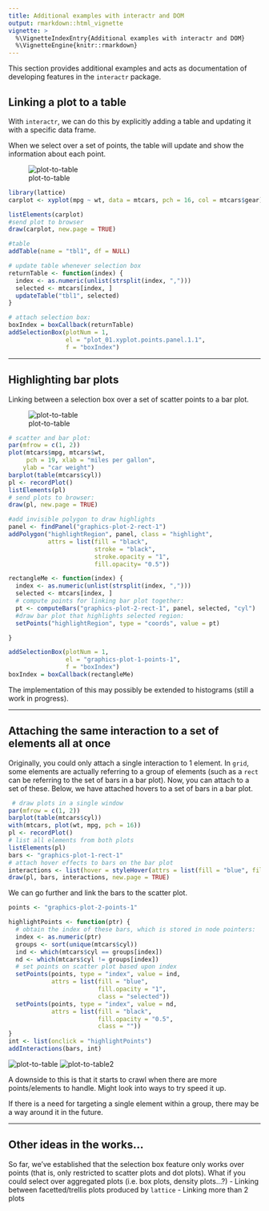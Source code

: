 ```yaml
---
title: Additional examples with interactr and DOM
output: rmarkdown::html_vignette
vignette: >
  %\VignetteIndexEntry{Additional examples with interactr and DOM}
  %\VignetteEngine{knitr::rmarkdown}
---
```


This section provides additional examples and acts as documentation of developing features
in the `interactr` package.

## Linking a plot to a table

With `interactr`, we can do this by explicitly adding a table and updating it
with a specific data frame.

When we select over a set of points, the table will update and show the information
about each point.

![plot-to-table](./fig/plot-to-table.png)

```r
library(lattice)
carplot <- xyplot(mpg ~ wt, data = mtcars, pch = 16, col = mtcars$gear)

listElements(carplot)
#send plot to browser
draw(carplot, new.page = TRUE)

#table
addTable(name = "tbl1", df = NULL)

# update table whenever selection box
returnTable <- function(index) {
  index <- as.numeric(unlist(strsplit(index, ",")))
  selected <- mtcars[index, ]
  updateTable("tbl1", selected)
}

# attach selection box:
boxIndex = boxCallback(returnTable)
addSelectionBox(plotNum = 1,
                el = "plot_01.xyplot.points.panel.1.1",
                f = "boxIndex")
```

---

## Highlighting bar plots

Linking between a selection box over a set of scatter points to a bar plot.

![plot-to-table](./fig/select-to-bar.png)

```r
# scatter and bar plot:
par(mfrow = c(1, 2))
plot(mtcars$mpg, mtcars$wt,
     pch = 19, xlab = "miles per gallon",
    ylab = "car weight")
barplot(table(mtcars$cyl))
pl <- recordPlot()
listElements(pl)
# send plots to browser:
draw(pl, new.page = TRUE)

#add invisible polygon to draw highlights
panel <- findPanel("graphics-plot-2-rect-1")
addPolygon("highlightRegion", panel, class = "highlight",
           attrs = list(fill = "black",
                        stroke = "black",
                        stroke.opacity = "1",
                        fill.opacity= "0.5"))

rectangleMe <- function(index) {
  index <- as.numeric(unlist(strsplit(index, ",")))
  selected <- mtcars[index, ]
  # compute points for linking bar plot together:
  pt <- computeBars("graphics-plot-2-rect-1", panel, selected, "cyl")
  #draw bar plot that highlights selected region:
  setPoints("highlightRegion", type = "coords", value = pt)

}

addSelectionBox(plotNum = 1,
                el = "graphics-plot-1-points-1",
                f = "boxIndex")
boxIndex = boxCallback(rectangleMe)
```

The implementation of this may possibly be extended to histograms (still a work in progress).

---

## Attaching the same interaction to a set of elements all at once

Originally, you could only attach a single interaction to 1 element. In `grid`,
some elements are actually referring to a group of elements (such as a `rect`
can be referring to the set of bars in a bar plot). Now, you can attach to a set
of these.
Below, we have attached hovers to a set of bars in a bar plot.

```r
 # draw plots in a single window
par(mfrow = c(1, 2))
barplot(table(mtcars$cyl))
with(mtcars, plot(wt, mpg, pch = 16))
pl <- recordPlot()
# list all elements from both plots
listElements(pl)
bars <- "graphics-plot-1-rect-1"
# attach hover effects to bars on the bar plot
interactions <- list(hover = styleHover(attrs = list(fill = "blue", fill.opacity = "1")))
draw(pl, bars, interactions, new.page = TRUE)
```

We can go further and link the bars to the scatter plot.

```r
points <- "graphics-plot-2-points-1"

highlightPoints <- function(ptr) {
  # obtain the index of these bars, which is stored in node pointers:
  index <- as.numeric(ptr)
  groups <- sort(unique(mtcars$cyl))
  ind <- which(mtcars$cyl == groups[index])
  nd <- which(mtcars$cyl != groups[index])
  # set points on scatter plot based upon index
  setPoints(points, type = "index", value = ind,
            attrs = list(fill = "blue",
                         fill.opacity = "1",
                         class = "selected"))
  setPoints(points, type = "index", value = nd,
            attrs = list(fill = "black",
                         fill.opacity = "0.5",
                         class = ""))
}
int <- list(onclick = "highlightPoints")
addInteractions(bars, int)
```

![plot-to-table](./fig/bar-to-scatter01.png)
![plot-to-table2](./fig/bar-to-scatter02.png)

A downside to this is that it starts to crawl when there are more points/elements to handle.
Might look into ways to try speed it up.

If there is a need for targeting a single element within a group, there may be
a way around it in the future.

---

## Other ideas in the works...

So far, we've established that the selection box feature only works over points (that is,
only restricted to scatter plots and dot plots). What if you could select over aggregated
plots (i.e. box plots, density plots...?)
- Linking between facetted/trellis plots produced by `lattice`
- Linking more than 2 plots
